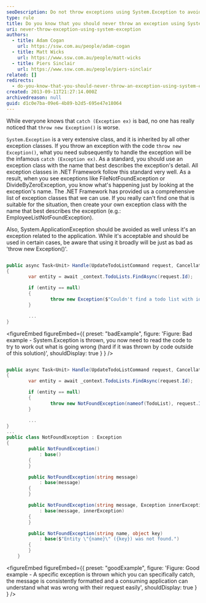 ```yaml
---
seoDescription: Do not throw exceptions using System.Exception to avoid generic exception handling and instead use specific exception classes that clearly convey the error's meaning.
type: rule
title: Do you know that you should never throw an exception using System.Exception?
uri: never-throw-exception-using-system-exception
authors:
  - title: Adam Cogan
    url: https://ssw.com.au/people/adam-cogan
  - title: Matt Wicks
    url: https://www.ssw.com.au/people/matt-wicks
  - title: Piers Sinclair
    url: https://www.ssw.com.au/people/piers-sinclair
related: []
redirects:
  - do-you-know-that-you-should-never-throw-an-exception-using-system-exception
created: 2013-09-11T21:27:14.000Z
archivedreason: null
guid: d1c0e7ba-09e6-4b89-b2d5-695e47e18064
---
```


While everyone knows that `catch (Exception ex)` is bad, no one has really noticed that `throw new Exception()` is worse.

`System.Exception` is a very extensive class, and it is inherited by all other exception classes. If you throw an exception with the code `throw new Exception()`, what you need subsequently to handle the exception will be the infamous `catch (Exception ex)`.
As a standard, you should use an exception class with the name that best describes the exception's detail. All exception classes in .NET Framework follow this standard very well. As a result, when you see exceptions like FileNotFoundException or DivideByZeroException, you know what's happening just by looking at the exception's name. The .NET Framework has provided us a comprehensive list of exception classes that we can use. If you really can't find one that is suitable for the situation, then create your own exception class with the name that best describes the exception (e.g.: EmployeeListNotFoundException).

Also, System.ApplicationException should be avoided as well unless it's an exception related to the application. While it's acceptable and should be used in certain cases, be aware that using it broadly will be just as bad as 'throw new Exception()'.

```cs

public async Task<Unit> Handle(UpdateTodoListCommand request, CancellationToken cancellationToken)
{
        var entity = await _context.TodoLists.FindAsync(request.Id);

        if (entity == null)
        {
                throw new Exception($"Couldn't find a todo list with id: {request.Id}");
        }

        ...
}
```

<figureEmbed figureEmbed={{
  preset: "badExample",
  figure: 'Figure: Bad example - System.Exception is thrown, you now need to read the code to try to work out what is going wrong (hard if it was thrown by code outside of this solution)',
  shouldDisplay: true
} } />


```cs

public async Task<Unit> Handle(UpdateTodoListCommand request, CancellationToken cancellationToken)
{
        var entity = await _context.TodoLists.FindAsync(request.Id);

        if (entity == null)
        {
                throw new NotFoundException(nameof(TodoList), request.Id);
        }

        ...
}
...
public class NotFoundException : Exception
{
        public NotFoundException()
            : base()
        {
        }

        public NotFoundException(string message)
            : base(message)
        {
        }

        public NotFoundException(string message, Exception innerException)
            : base(message, innerException)
        {
        }

        public NotFoundException(string name, object key)
            : base($"Entity \"{name}\" ({key}) was not found.")
        {
        }
    }
```

<figureEmbed figureEmbed={{
  preset: "goodExample",
  figure: 'Figure: Good example - A specific exception is thrown which you can specifically catch, the message is consistently formatted and a consuming application can understand what was wrong with their request easily',
  shouldDisplay: true
} } />
